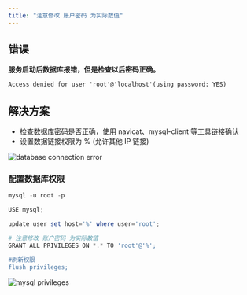 ```yaml
---
title: "注意修改 账户密码 为实际数值"
---
```


## 错误

**服务启动后数据库报错，但是检查以后密码正确。**

```xml
Access denied for user 'root'@'localhost'(using password: YES)
```

## 解决方案

- 检查数据库密码是否正确，使用 navicat、mysql-client 等工具链接确认
- 设置数据链接权限为 % (允许其他 IP 链接)

![database connection error](/images/1669362980548-e96575da-b3d0-41e8-9b89-0074a816e2c5.png)

### 配置数据库权限

```powershell
mysql -u root -p

USE mysql;

update user set host='%' where user='root';

# 注意修改 账户密码 为实际数值
GRANT ALL PRIVILEGES ON *.* TO 'root'@'%';

#刷新权限
flush privileges;
```

![mysql privileges](/images/1637116427387-f17296b9-1438-4cd6-b3e1-3fe3b05c84a6.png)
